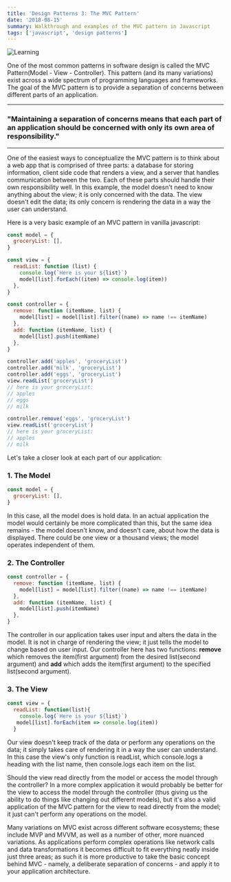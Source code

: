 ```yaml
---
title: 'Design Patterns 3: The MVC Pattern'
date: '2018-08-15'
summary: Walkthrough and examples of the MVC pattern in Javascript
tags: ['javascript', 'design patterns']
---
```


![Learning](/static/images/mvc.jpg)

One of the most common patterns in software design is called the MVC Pattern(Model - View - Controller). This pattern (and its many variations) exist across a wide spectrum of programming languages and frameworks.
The goal of the MVC pattern is to provide a separation of concerns between different parts of an application.

---

### "Maintaining a separation of concerns means that each part of an application should be concerned with only its own area of responsibility."

---

One of the easiest ways to conceptualize the MVC pattern is to think about a web app that is comprised of three parts: a database for storing information, client side code that renders a view, and a server that handles communication between the two. Each of these parts should handle their own responsibility well. In this example, the model doesn't need to know anything about the view; it is only concerned with the data. The view doesn't edit the data; its only concern is rendering the data in a way the user can understand.

Here is a very basic example of an MVC pattern in vanilla javascript:

```js
const model = {
  groceryList: [],
}

const view = {
  readList: function (list) {
    console.log(`Here is your ${list}`)
    model[list].forEach((item) => console.log(item))
  },
}

const controller = {
  remove: function (itemName, list) {
    model[list] = model[list].filter((name) => name !== itemName)
  },
  add: function (itemName, list) {
    model[list].push(itemName)
  },
}

controller.add('apples', 'groceryList')
controller.add('milk', 'groceryList')
controller.add('eggs', 'groceryList')
view.readList('groceryList')
// here is your groceryList:
// apples
// eggs
// milk

controller.remove('eggs', 'groceryList')
view.readList('groceryList')
// here is your groceryList:
// apples
// milk
```

Let's take a closer look at each part of our application:

### 1. The Model

```js
const model = {
  groceryList: [],
}
```

In this case, all the model does is hold data. In an actual application the model would certainly be more complicated than this, but the same idea remains - the model doesn't know, and doesn't care, about how the data is displayed. There could be one view or a thousand views; the model operates independent of them.

### 2. The Controller

```js
const controller = {
  remove: function (itemName, list) {
    model[list] = model[list].filter((name) => name !== itemName)
  },
  add: function (itemName, list) {
    model[list].push(itemName)
  },
}
```

The controller in our application takes user input and alters the data in the model. It is not in charge of rendering the view; it just tells the model to change based on user input. Our controller here has two functions: **remove** which removes the item(first argument) from the desired list(second argument) and **add** which adds the item(first argument) to the specified list(second argument).

### 3. The View

```js
const view = {
  readList: function(list){
    console.log(`Here is your ${list}`)
   model[list].forEach(item => console.log(item))
  }
```

Our view doesn't keep track of the data or perform any operations on the data; it simply takes care of rendering it in a way the user can understand. In this case the view's only function is readList, which console.logs a heading with the list name, then console.logs each item on the list.

Should the view read directly from the model or access the model through the controller? In a more complex application it would probably be better for the view to access the model through the controller (thus giving us the ability to do things like changing out different models), but it's also a valid application of the MVC pattern for the view to read directly from the model; it just can't perform any operations on the model.

Many variations on MVC exist across different software ecosystems; these include MVP and MVVM, as well as a number of other, more nuanced variations. As applications perform complex operations like network calls and data transformations it becomes difficult to fit everything neatly inside just three areas; as such it is more productive to take the basic concept behind MVC - namely, a deliberate separation of concerns - and apply it to your application architecture.
